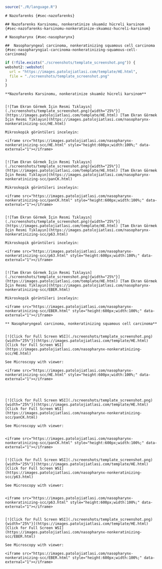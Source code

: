
```r

source("./R/language.R")

```




```asis
# Nazofarenks {#sec-nazofarenks} 

## Nazofarenks Karsinomu, nonkeratinize skuamöz hücreli karsinom {#sec-nazofarenks-karsinomu-nonkeratinize-skuamoz-hucreli-karsinom} 

```




```asis
# Nasopharynx {#sec-nasopharynx} 

##  Nasopharyngeal carcinoma, nonkeratinizing squamous cell carcinoma {#sec-nasopharyngial-carcinoma-nonkeratinizing-squamous-cell-carcinoma} 

```




```r
if (!file.exists("./screenshots/template_screenshot.png")) {
webshot2::webshot(
  url = "https://images.patolojiatlasi.com/template/HE.html",
  file = "./screenshots/template_screenshot.png"
)
}
```





```asis

**Nazofarenks Karsinomu, nonkeratinize skuamöz hücreli karsinom**


[![Tam Ekran Görmek İçin Resmi Tıklayın](./screenshots/template_screenshot.png){width="25%"}](https://images.patolojiatlasi.com/template/HE.html) [Tam Ekran Görmek İçin Resmi Tıklayın](https://images.patolojiatlasi.com/nasopharynx-nonkeratinizing-scc/HE.html)

Mikroskopik görüntüleri inceleyin:

<iframe src="https://images.patolojiatlasi.com/nasopharynx-nonkeratinizing-scc/HE.html" style="height:600px;width:100%;" data-external="1"></iframe>


[![Tam Ekran Görmek İçin Resmi Tıklayın](./screenshots/template_screenshot.png){width="25%"}](https://images.patolojiatlasi.com/template/HE.html) [Tam Ekran Görmek İçin Resmi Tıklayın](https://images.patolojiatlasi.com/nasopharynx-nonkeratinizing-scc/panCK.html)

Mikroskopik görüntüleri inceleyin:

<iframe src="https://images.patolojiatlasi.com/nasopharynx-nonkeratinizing-scc/panCK.html" style="height:600px;width:100%;" data-external="1"></iframe>


[![Tam Ekran Görmek İçin Resmi Tıklayın](./screenshots/template_screenshot.png){width="25%"}](https://images.patolojiatlasi.com/template/HE.html) [Tam Ekran Görmek İçin Resmi Tıklayın](https://images.patolojiatlasi.com/nasopharynx-nonkeratinizing-scc/p63.html)

Mikroskopik görüntüleri inceleyin:

<iframe src="https://images.patolojiatlasi.com/nasopharynx-nonkeratinizing-scc/p63.html" style="height:600px;width:100%;" data-external="1"></iframe>


[![Tam Ekran Görmek İçin Resmi Tıklayın](./screenshots/template_screenshot.png){width="25%"}](https://images.patolojiatlasi.com/template/HE.html) [Tam Ekran Görmek İçin Resmi Tıklayın](https://images.patolojiatlasi.com/nasopharynx-nonkeratinizing-scc/EBER.html)

Mikroskopik görüntüleri inceleyin:

<iframe src="https://images.patolojiatlasi.com/nasopharynx-nonkeratinizing-scc/EBER.html" style="height:600px;width:100%;" data-external="1"></iframe>

```




```asis

** Nasopharyngeal carcinoma, nonkeratinizing squamous cell carcinoma**


[![Click for Full Screen WSI](./screenshots/template_screenshot.png){width="25%"}](https://images.patolojiatlasi.com/template/HE.html) [Click for Full Screen WSI](https://images.patolojiatlasi.com/nasopharynx-nonkeratinizing-scc/HE.html)

See Microscopy with viewer: 

<iframe src="https://images.patolojiatlasi.com/nasopharynx-nonkeratinizing-scc/HE.html" style="height:600px;width:100%;" data-external="1"></iframe>




[![Click for Full Screen WSI](./screenshots/template_screenshot.png){width="25%"}](https://images.patolojiatlasi.com/template/HE.html) [Click for Full Screen WSI](https://images.patolojiatlasi.com/nasopharynx-nonkeratinizing-scc/panCK.html)

See Microscopy with viewer: 


<iframe src="https://images.patolojiatlasi.com/nasopharynx-nonkeratinizing-scc/panCK.html" style="height:600px;width:100%;" data-external="1"></iframe>


[![Click for Full Screen WSI](./screenshots/template_screenshot.png){width="25%"}](https://images.patolojiatlasi.com/template/HE.html) [Click for Full Screen WSI](https://images.patolojiatlasi.com/nasopharynx-nonkeratinizing-scc/p63.html)

See Microscopy with viewer: 


<iframe src="https://images.patolojiatlasi.com/nasopharynx-nonkeratinizing-scc/p63.html" style="height:600px;width:100%;" data-external="1"></iframe>


[![Click for Full Screen WSI](./screenshots/template_screenshot.png){width="25%"}](https://images.patolojiatlasi.com/template/HE.html) [Click for Full Screen WSI](https://images.patolojiatlasi.com/nasopharynx-nonkeratinizing-scc/EBER.html)

See Microscopy with viewer: 

<iframe src="https://images.patolojiatlasi.com/nasopharynx-nonkeratinizing-scc/EBER.html" style="height:600px;width:100%;" data-external="1"></iframe>




```


